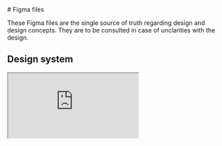 
<Meta title="2. The Figma files" />

<Unstyled>
# Figma files

These Figma files are the single source of truth regarding design and design concepts. They are to be consulted in case of unclarities with the design.

## Design system

<iframe className="w-full aspect-video my-30" src="https://embed.figma.com/design/qtexxHxrzUzRg6olooUEmM?embed-host=figma-embed-docs" allowFullScreen />

## Modules

<iframe className="w-full aspect-video my-30" src="https://embed.figma.com/design/3tBsUBAm0uaGSXXveQx02E?embed-host=figma-embed-docs" allowFullScreen />
</Unstyled>
